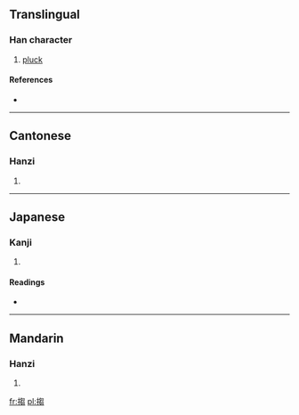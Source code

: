 ==Translingual==

===Han character===
{{Han char|rn=64|rad=手|as=10|sn=13|four=5702<sub>7</sub>|canj=手心山山 (QPUU)}}

# [[pluck]]

====References====
* {{Han ref|kx=0445.420|dkj=12453|dj=0796.210|hdz=31935.070|uh=640A|ud=25610|bh=DDB1|bd=56753}}

----

==Cantonese==

===Hanzi===
{{yue-hanzi|jyut=|y=chau1}}

# {{defn|Cantonese|sort=手10}}

----

==Japanese==

===Kanji===
{{ja-kanji|grade=|rs=手10}}

# {{defn|Japanese|sort=手10}}

====Readings====
* {{ja-readings|on=[[しゅう]] (shū), [[しゅ]] (shu), [[す]] (su)|kun=}}

----

==Mandarin==

===Hanzi===
{{cmn-hanzi|pin=[[chōu]] ([[chou1]])|wg=ch'ou<sup>1</sup>}}

# {{defn|Mandarin|sort=手10}}

[[fr:搊]]
[[pl:搊]]